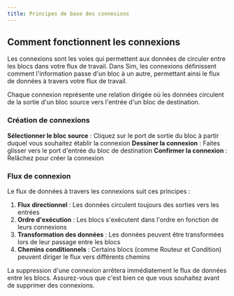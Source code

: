 ```yaml
---
title: Principes de base des connexions
---
```



## Comment fonctionnent les connexions

Les connexions sont les voies qui permettent aux données de circuler entre les blocs dans votre flux de travail. Dans Sim, les connexions définissent comment l'information passe d'un bloc à un autre, permettant ainsi le flux de données à travers votre flux de travail.

<Callout type="info">
  Chaque connexion représente une relation dirigée où les données circulent de la sortie d'un bloc source
  vers l'entrée d'un bloc de destination.
</Callout>

### Création de connexions

<Steps>
  <Step>
    <strong>Sélectionner le bloc source</strong> : Cliquez sur le port de sortie du bloc à partir duquel vous souhaitez établir la connexion
  </Step>
  <Step>
    <strong>Dessiner la connexion</strong> : Faites glisser vers le port d'entrée du bloc de destination
  </Step>
  <Step>
    <strong>Confirmer la connexion</strong> : Relâchez pour créer la connexion
  </Step>
</Steps>

### Flux de connexion

Le flux de données à travers les connexions suit ces principes :

1. **Flux directionnel** : Les données circulent toujours des sorties vers les entrées
2. **Ordre d'exécution** : Les blocs s'exécutent dans l'ordre en fonction de leurs connexions
3. **Transformation des données** : Les données peuvent être transformées lors de leur passage entre les blocs
4. **Chemins conditionnels** : Certains blocs (comme Routeur et Condition) peuvent diriger le flux vers différents chemins

<Callout type="warning">
  La suppression d'une connexion arrêtera immédiatement le flux de données entre les blocs. Assurez-vous que c'est
  bien ce que vous souhaitez avant de supprimer des connexions.
</Callout>
